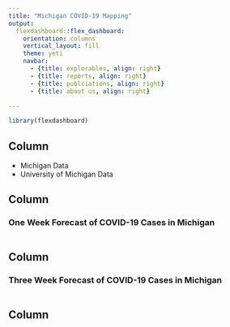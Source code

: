 ```yaml
---
title: "Michigan COVID-19 Mapping"
output: 
  flexdashboard::flex_dashboard:
    orientation: columns
    vertical_layout: fill
    theme: yeti
    navbar:
      - {title: explorables, align: right}
      - {title: reports, align: right}
      - {title: publciations, align: right}
      - {title: about us, align: right}
    
---
```


```r
library(flexdashboard)

```

Column {data-width=400}
-----------------------------------------------------------------------

- Michigan Data
- University of Michigan Data


Column {data-width=300}
-----------------------------------------------------------------------

### One Week Forecast of COVID-19 Cases in Michigan

```r

```

Column {data-width=300}
-----------------------------------------------------------------------
### Three Week Forecast of COVID-19 Cases in Michigan

```r

```

Column {data-width=100}
-----------------------------------------------------------------------

```r

```

